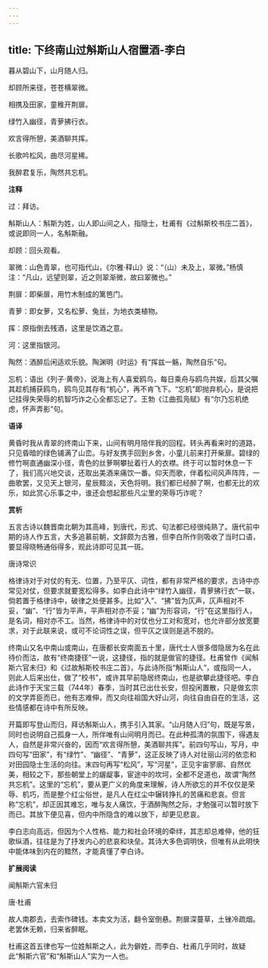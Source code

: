 ```yaml
---
---
---
```

title: 下终南山过斛斯山人宿置酒-李白
---

暮从碧山下，山月随人归。

却顾所来径，苍苍横翠微。

相携及田家，童稚开荆扉。

绿竹入幽径，青萝拂行衣。

欢言得所憩，美酒聊共挥。

长歌吟松风，曲尽河星稀。

我醉君复乐，陶然共忘机。

**注释**

过：拜访。

斛斯山人：斛斯为姓，山人即山间之人，指隐士，杜甫有《过斛斯校书庄二首》，或说即同一人，名斛斯融。

却顾：回头观看。

翠微：山色青翠，也可指代山，《尔雅·释山》说：“（山）未及上，翠微。”杨慎注：“凡山，远望则翠，近之则翠渐微，故曰翠微也。”

荆扉：即柴扉，用竹木制成的篱笆门。

青萝：即女萝，又名松萝、兔丝，为地衣类植物。

挥：原指倒去残酒，这里是饮酒之意。

河：这里指银河。

陶然：酒醉后闲适欢乐貌。陶渊明《时运》有“挥兹一觞，陶然自乐”句。

忘机：语出《列子·黄帝》，说海上有人喜爱鸥鸟，每日乘舟与鸥鸟共娱，后其父嘱其趁机捕获鸥鸟，鸥鸟见其存有“机心”，再不肯飞下。“忘机”即抛弃机心，是说把记挂得失荣辱的机智巧诈之心全都忘记了。王勃《江曲孤凫赋》有“尔乃忘机绝虑，怀声弄影”句。

**语译**

黄昏时我从青翠的终南山下来，山间有明月陪伴我的回程。转头再看来时的道路，只见昏暗的绿色铺满了山峦。与好友携手回到乡舍，小童儿前来打开柴扉。碧绿的修竹啊直通幽深小径，青色的丝萝啊攀扯着行人的衣襟。终于可以暂时休息一下了，我们高兴地交谈，还取出美酒来痛饮一番。仰天而歌，伴着松间风声阵阵，一曲歌罢，又见天上银河，星辰黯淡，天色将明。我们都已经醉了啊，也都无比的欢乐，如此赏心乐事之中，谁还会想起那些凡尘里的荣辱巧诈呢？

**赏析**

五言古诗以魏晋南北朝为其高峰，到唐代，形式、句法都已经很纯熟了。唐代前中期的诗人作五言，大多追慕前朝，文辞颇为古雅，但李白所作则吸收了当时口语，要显得晓畅通俗得多，观此诗即可见其一斑。

唐诗常识

格律诗对于对仗的有无、位置，乃至平仄、词性，都有非常严格的要求，古诗中亦常见对仗，但要求就要宽松得多。如李白此诗中“绿竹入幽径，青萝拂行衣”一联，倘若置于格律诗中，破律之处便甚多。比如“入”、“拂”皆为仄声，仄声相对不妥，“幽”、“行”皆为平声，平声相对亦不妥；“幽”为形容词，“行”在这里指行人，是名词，相对亦不工。当然，格律诗中的对仗也分工对和宽对，也允许部分放宽要求，对于此联来说，或可不论词性之误，但平仄之误则是逃不脱的。

终南山又名中南山或南山，在唐都长安南面五十里，唐代士人很多借隐居为名在此待价而沽，故有“终南捷径”一说，这捷径，指的就是做官的捷径。杜甫曾作《闻斛斯六官未归》和《过故斛斯校书庄二首》，与此诗所指“斛斯山人”，或指同一人，则此人后来出仕，做了“校书”，或许其早前隐居终南山，也是欲攀此捷径吧。李白此诗作于天宝三载（744年）春季，当时其已出仕长安，但投闲置散，只是做玄宗的文学弄臣而已，他有志难伸，而又向往祖国大好山河，向往自由自在的生活，这些情感都在诗中有所反映。

开篇即写登山而归，拜访斛斯山人，携手引入其家。“山月随人归”句，既是写景，同时也说明自己孤身一人，所伴唯有山间明月而已。在此种孤清的氛围下，得遇友人，自然是非常兴奋的，因而“欢言得所憩，美酒聊共挥”。前四句写山，写月，中四句写“田家”，有“绿竹”、“幽径”、“青萝”，这正反映了诗人对壮丽山河的依恋和对田园隐士生活的向往。末四句再写“松风”，写“河星”，正见宇宙寥廓、自然优美，相较之下，那些朝堂上的龌龊事，宦途中的坎坷，全都不足道也，故谓“陶然共忘机”。这里的“忘机”，要从更广义的角度来理解，诗人所欲忘的并不仅仅是荣辱、机巧，而是整个红尘俗世，是凡人在红尘中辗转挣扎的苦痛和悲哀。但言称“忘机”，却正因其难忘，唯与友人痛饮，于酒醉陶然之际，才勉强可以暂时放下而已。其放下便见喜，但内中所隐含的难以放下，却更见悲哀。

李白志向高远，但因为个人性格、能力和社会环境的牵绊，其志却总难伸，他的狂歌纵酒，往往是为了抒发内心的悲哀和块垒。其诗大多色调明快，但唯有从此明快中能体味到内在的黯然，才能真懂了李白诗。

**扩展阅读**

闻斛斯六官未归

唐·杜甫

故人南郡去，去索作碑钱。本卖文为活，翻令室倒悬。荆扉深蔓草，土锉冷疏烟。老罢休无赖，归来省醉眠。

杜甫这首五律也写一位姓斛斯之人，此为僻姓，而李白、杜甫几乎同时，故疑此“斛斯六官”和“斛斯山人”实为一人也。